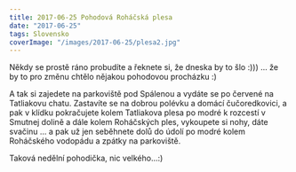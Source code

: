 ```yaml
---
title: 2017-06-25 Pohodová Roháčská plesa
date: "2017-06-25"
tags: Slovensko
coverImage: "/images/2017-06-25/plesa2.jpg"
---
```


<CustomImage
  src="/images/2017-06-25/plesa2.jpg"
  alt="Rohacska plesa"
  size="horizontalLarge"
/>

Někdy se prostě ráno probudíte a řeknete si, že dneska by to šlo :))) ... že by to pro změnu chtělo nějakou pohodovou procházku :)

<div className="flex justify-between">
  <div className="mr-2">
    <CustomImage
      src="/images/2017-06-25/plesa1.jpg"
      alt="Rohacska plesa"
      size="verticalSmall"
    />
  </div>
  <div>
    <CustomImage
      src="/images/2017-06-25/plesa3.jpg"
      alt="Rohacska plesa"
      size="verticalSmall"
    />
  </div>
</div>

<CustomImage
  src="/images/2017-06-25/plesa4.jpg"
  alt="Rohacska plesa"
  size="horizontalLarge"
/>

<CustomImage
  src="/images/2017-06-25/plesa5.jpg"
  alt="Rohacska plesa"
  size="horizontalLarge"
/>

A tak si zajedete na parkoviště pod Spálenou a vydáte se po červené na Tatliakovu chatu. Zastavíte se na dobrou polévku a domácí čučoredkovici, a pak v klídku pokračujete kolem Tatliakova plesa po modré k rozcestí v Smutnej dolině a dále kolem Roháčských ples, vykoupete si nohy, dáte svačinu ... a pak už jen seběhnete dolů do údolí po modré kolem Roháčského vodopádu a zpátky na parkoviště.

<CustomImage
  src="/images/2017-06-25/plesa7.jpg"
  alt="Rohacska plesa"
  size="horizontalLarge"
/>

<div className="flex justify-between">
  <div className="mr-2">
    <CustomImage
      src="/images/2017-06-25/plesa6.jpg"
      alt="Rohacska plesa"
      size="horizontalSmall"
    />
  </div>
  <div>
    <CustomImage
      src="/images/2017-06-25/plesa8.jpg"
      alt="Rohacska plesa"
      size="horizontalSmall"
    />
  </div>
</div>

Taková nedělní pohodička, nic velkého...:)

<div className="flex justify-center py-4">
  <CustomImage
    src="/images/2017-06-25/plesa9.jpg"
    alt="Rohacska plesa"
    size="verticalSmall"
  />
</div>
